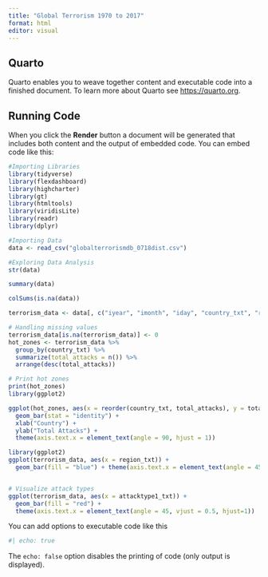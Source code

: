 ---
title: "Global Terrorism 1970 to 2017"
format: html
editor: visual
---

## Quarto

Quarto enables you to weave together content and executable code into a finished document. To learn more about Quarto see <https://quarto.org>.

## Running Code

When you click the **Render** button a document will be generated that includes both content and the output of embedded code. You can embed code like this:

```{r}
#Importing Libraries
library(tidyverse)
library(flexdashboard)
library(highcharter)
library(gt)
library(htmltools)
library(viridisLite)
library(readr)
library(dplyr)

#Importing Data
data <- read_csv("globalterrorismdb_0718dist.csv")

#Exploring Data Analysis
str(data)

summary(data)

colSums(is.na(data))

terrorism_data <- data[, c("iyear", "imonth", "iday", "country_txt", "region_txt", "latitude", "longitude", "attacktype1_txt", "targtype1_txt", "gname", "nkill", "nwound")]

# Handling missing values
terrorism_data[is.na(terrorism_data)] <- 0
hot_zones <- terrorism_data %>%
  group_by(country_txt) %>%
  summarize(total_attacks = n()) %>%
  arrange(desc(total_attacks))

# Print hot zones
print(hot_zones)
library(ggplot2)

ggplot(hot_zones, aes(x = reorder(country_txt, total_attacks), y = total_attacks)) +
  geom_bar(stat = "identity") +
  xlab("Country") +
  ylab("Total Attacks") +
  theme(axis.text.x = element_text(angle = 90, hjust = 1))

library(ggplot2)
ggplot(terrorism_data, aes(x = region_txt)) +
  geom_bar(fill = "blue") + theme(axis.text.x = element_text(angle = 45, vjust = 0.5, hjust=1))


# Visualize attack types
ggplot(terrorism_data, aes(x = attacktype1_txt)) +
  geom_bar(fill = "red") +
  theme(axis.text.x = element_text(angle = 45, vjust = 0.5, hjust=1))

```

You can add options to executable code like this

```{r}
#| echo: true
```

The `echo: false` option disables the printing of code (only output is displayed).
